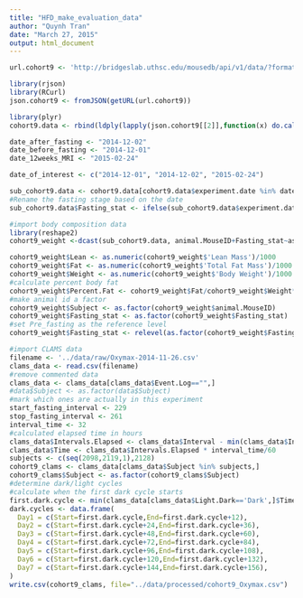 ```yaml
---
title: "HFD_make_evaluation_data"
author: "Quynh Tran"
date: "March 27, 2015"
output: html_document
---
```

```r
url.cohort9 <- 'http://bridgeslab.uthsc.edu/mousedb/api/v1/data/?format=json&username=davebridges&api_key=fce3fde2a9a2e5dc9e04c20aad90120a621c50b3&limit=1000&offset=0&animal__cohort=15'

library(rjson)
library(RCurl)
json.cohort9 <- fromJSON(getURL(url.cohort9))

library(plyr)
cohort9.data <- rbind(ldply(lapply(json.cohort9[[2]],function(x) do.call(c,unlist(x,r=F))),as.data.frame))

date_after_fasting <- "2014-12-02"
date_before_fasting <- "2014-12-01"
date_12weeks_MRI <- "2015-02-24"

date_of_interest <- c("2014-12-01", "2014-12-02", "2015-02-24")

sub_cohort9.data <- cohort9.data[cohort9.data$experiment.date %in% date_of_interest,]
#Rename the fasting stage based on the date
sub_cohort9.data$Fasting_stat <- ifelse(sub_cohort9.data$experiment.date=="2014-12-01", "Pre_fasting",ifelse(sub_cohort9.data$experiment.date=="2014-12-02","After_fasting","After_HFD"))

#import body composition data
library(reshape2)
cohort9_weight <-dcast(sub_cohort9.data, animal.MouseID+Fasting_stat~assay.assay, value.var='values')

cohort9_weight$Lean <- as.numeric(cohort9_weight$'Lean Mass')/1000
cohort9_weight$Fat <- as.numeric(cohort9_weight$'Total Fat Mass')/1000
cohort9_weight$Weight <- as.numeric(cohort9_weight$'Body Weight')/1000
#calculate percent body fat
cohort9_weight$Percent.Fat <- cohort9_weight$Fat/cohort9_weight$Weight*100
#make animal id a factor
cohort9_weight$Subject <- as.factor(cohort9_weight$animal.MouseID)
cohort9_weight$Fasting_stat <- as.factor(cohort9_weight$Fasting_stat)
#set Pre_fasting as the reference level
cohort9_weight$Fasting_stat <- relevel(as.factor(cohort9_weight$Fasting_stat), ref='Pre_fasting')

#import CLAMS data
filename <- '../data/raw/Oxymax-2014-11-26.csv'
clams_data <- read.csv(filename)
#remove commented data
clams_data <- clams_data[clams_data$Event.Log=="",]
#data$Subject <- as.factor(data$Subject)
#mark which ones are actually in this experiment
start_fasting_interval <- 229
stop_fasting_interval <- 261
interval_time <- 32
#calculated elapsed time in hours
clams_data$Intervals.Elapsed <- clams_data$Interval - min(clams_data$Interval)
clams_data$Time <- clams_data$Intervals.Elapsed * interval_time/60
subjects <- c(seq(2098,2119,1),2128)
cohort9_clams <- clams_data[clams_data$Subject %in% subjects,]
cohort9_clams$Subject <- as.factor(cohort9_clams$Subject)
#determine dark/light cycles
#calculate when the first dark cycle starts
first.dark.cycle <- min(clams_data[clams_data$Light.Dark=='Dark',]$Time)
dark.cycles <- data.frame(
  Day1 = c(Start=first.dark.cycle,End=first.dark.cycle+12),
  Day2 = c(Start=first.dark.cycle+24,End=first.dark.cycle+36),
  Day3 = c(Start=first.dark.cycle+48,End=first.dark.cycle+60),
  Day4 = c(Start=first.dark.cycle+72,End=first.dark.cycle+84),
  Day5 = c(Start=first.dark.cycle+96,End=first.dark.cycle+108),
  Day6 = c(Start=first.dark.cycle+120,End=first.dark.cycle+132),
  Day7 = c(Start=first.dark.cycle+144,End=first.dark.cycle+156),  
)
write.csv(cohort9_clams, file="../data/processed/cohort9_Oxymax.csv")
```